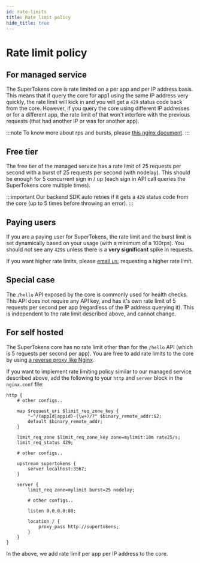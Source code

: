 ```yaml
---
id: rate-limits
title: Rate limit policy
hide_title: true
---
```


<!-- COPY DOCS -->
<!-- ./emailpassword/rate-limits.mdx -->


# Rate limit policy

## For managed service

The SuperTokens core is rate limited on a per app and per IP address basis. This means that if query the core for app1 using the same IP address very quickly, the rate limit will kick in and you will get a `429` status code back from the core. However, if you query the core using different IP addresses or for a different app, the rate limit of that won't interfere with the previous requests (that had another IP or was for another app).

:::note
To know more about rps and bursts, please [this nginx document](https://www.nginx.com/blog/rate-limiting-nginx/).
:::

## Free tier
The free tier of the managed service has a rate limit of 25 requests per second with a burst of 25 requests per second (with nodelay). This should be enough for 5 concurrent sign in / up (each sign in API call queries the SuperTokens core multiple times).

:::important
Our backend SDK auto retries if it gets a `429` status code from the core (up to 5 times before throwing an error).
:::

## Paying users
If you are a paying user for SuperTokens, the rate limit and the burst limit is set dynamically based on your usage (with a minimum of a 100rps). You should not see any `429`s unless there is a **very significant** spike in requests.

<CustomAdmonition type="paid-feature">

If you want higher rate limits, please [email us](mailto:team@supertokens.com), requesting a higher rate limit.

</CustomAdmonition>

## Special case
The `/hello` API exposed by the core is commonly used for health checks. This API does not require any API key, and has it's own rate limit of 5 requests per second per app (regardless of the IP address querying it). This is independent to the rate limit described above, and cannot change.


## For self hosted

The SuperTokens core has no rate limit other than for the `/hello` API (which is 5 requests per second per app). You are free to add rate limits to the core by using [a reverse proxy like Nginx](https://www.nginx.com/blog/rate-limiting-nginx/).

If you want to implement rate limiting policy similar to our managed service described above, add the following to your `http` and `server` block in the `nginx.conf` file:

```text
http {
    # other configs..
    
    map $request_uri $limit_req_zone_key {
        "~^/(appId|appid)-(\w+)/?" $binary_remote_addr:$2;
        default $binary_remote_addr;
    }

    limit_req_zone $limit_req_zone_key zone=mylimit:10m rate25/s;
    limit_req_status 429;

    # other configs..

    upstream supertokens {
        server localhost:3567;
    }

    server {
        limit_req zone=mylimit burst=25 nodelay;

        # other configs..

        listen 0.0.0.0:80;

        location / {
            proxy_pass http://supertokens;
        }
    }
}
```

In the above, we add rate limit per app per IP address to the core.